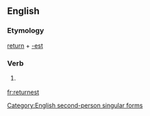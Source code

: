 ==English==

===Etymology===
[[return]] + [[-est]]

===Verb===
{{en-verb form}}

# {{context|archaic|lang=en}} {{form of|Second-person singular simple present form|return|lang=en}}

[[Category:English second-person singular forms]]

[[fr:returnest]]